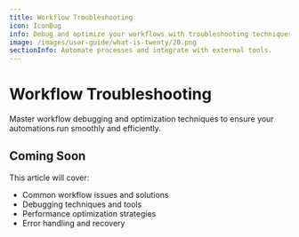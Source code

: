```yaml
---
title: Workflow Troubleshooting
icon: IconBug
info: Debug and optimize your workflows with troubleshooting techniques and performance optimization tips.
image: /images/user-guide/what-is-twenty/20.png
sectionInfo: Automate processes and integrate with external tools.
---
```


# Workflow Troubleshooting

Master workflow debugging and optimization techniques to ensure your automations run smoothly and efficiently.

## Coming Soon

This article will cover:
- Common workflow issues and solutions
- Debugging techniques and tools
- Performance optimization strategies
- Error handling and recovery

<ArticleEditContent></ArticleEditContent>

